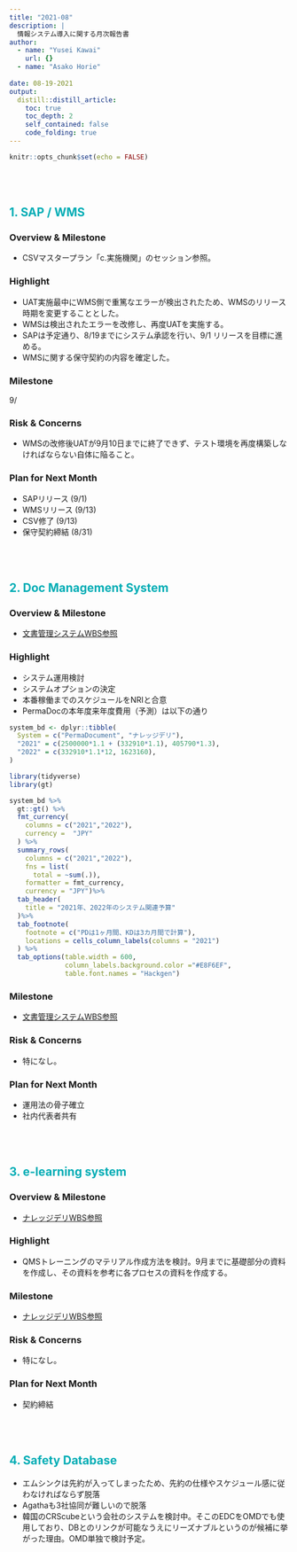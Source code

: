 ```yaml
---
title: "2021-08"
description: |
  情報システム導入に関する月次報告書
author:
  - name: "Yusei Kawai"
    url: {}
  - name: "Asako Horie"
    
date: 08-19-2021
output:
  distill::distill_article:
    toc: true
    toc_depth: 2
    self_contained: false
    code_folding: true
---
```


<style type= "text/css">
h2{
padding-top: 50px;
color: #00ADB5;
}
</style>


```r
knitr::opts_chunk$set(echo = FALSE)
```


## 1. SAP / WMS
### Overview & Milestone
* CSVマスタープラン「c.実施機関」のセッション参照。

### Highlight
* UAT実施最中にWMS側で重篤なエラーが検出されたため、WMSのリリース時期を変更することとした。
* WMSは検出されたエラーを改修し、再度UATを実施する。
* SAPは予定通り、8/19までにシステム承認を行い、9/1 リリースを目標に進める。
* WMSに関する保守契約の内容を確定した。

### Milestone
9/

### Risk & Concerns
- WMSの改修後UATが9月10日までに終了できず、テスト環境を再度構築しなければならない自体に陥ること。

### Plan for Next Month
- SAPリリース (9/1)
- WMSリリース (9/13)
- CSV修了 (9/13)
- 保守契約締結 (8/31)


## 2. Doc Management System
### Overview & Milestone
* [文書管理システムWBS参照](https://www.notion.so/ed6dcca847ad45d396de0e79a217d6bd?v=5846dc73e818443081e8d0c721435b44)

### Highlight
* システム運用検討
* システムオプションの決定
* 本番稼働までのスケジュールをNRIと合意
* PermaDocの本年度来年度費用（予測）は以下の通り
```r
system_bd <- dplyr::tibble(
  System = c("PermaDocument", "ナレッジデリ"),
  "2021" = c(2500000*1.1 + (332910*1.1), 405790*1.3),
  "2022" = c(332910*1.1*12, 1623160),
)

library(tidyverse)
library(gt)

system_bd %>% 
  gt::gt() %>%
  fmt_currency(
    columns = c("2021","2022"),
    currency =  "JPY"
  ) %>%
  summary_rows(
    columns = c("2021","2022"),
    fns = list(
      total = ~sum(.)),
    formatter = fmt_currency,
    currency = "JPY")%>%
  tab_header(
    title = "2021年、2022年のシステム関連予算"
  )%>%
  tab_footnote(
    footnote = c("PDは1ヶ月間、KDは3カ月間で計算"),
    locations = cells_column_labels(columns = "2021")
  ) %>%
  tab_options(table.width = 600, 
              column_labels.background.color ="#E8F6EF",
              table.font.names = "Hackgen")

```

### Milestone
* [文書管理システムWBS参照](https://www.notion.so/ed6dcca847ad45d396de0e79a217d6bd?v=5846dc73e818443081e8d0c721435b44)

### Risk & Concerns
- 特になし。

### Plan for Next Month
* 運用法の骨子確立
* 社内代表者共有

## 3. e-learning system
### Overview & Milestone
* [ナレッジデリWBS参照](https://www.notion.so/60cbfdfcf0d04703890693efe5c8ca43?v=98acbc6ce2024e69a172570f4662de21)

### Highlight
* QMSトレーニングのマテリアル作成方法を検討。9月までに基礎部分の資料を作成し、その資料を参考に各プロセスの資料を作成する。

### Milestone
* [ナレッジデリWBS参照](https://www.notion.so/60cbfdfcf0d04703890693efe5c8ca43?v=98acbc6ce2024e69a172570f4662de21)

### Risk & Concerns
- 特になし。

### Plan for Next Month
- 契約締結


## 4. Safety Database
* エムシンクは先約が入ってしまったため、先約の仕様やスケジュール感に従わなければならず脱落
* Agathaも3社協同が難しいので脱落
* 韓国のCRScubeという会社のシステムを検討中。そこのEDCをOMDでも使用しており、DBとのリンクが可能なうえにリーズナブルというのが候補に挙がった理由。OMD単独で検討予定。